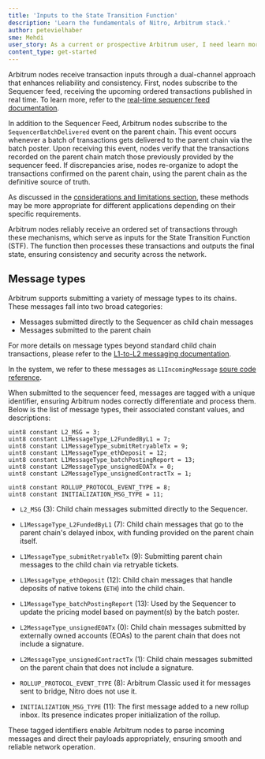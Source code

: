 ```yaml
---
title: 'Inputs to the State Transition Function'
description: 'Learn the fundamentals of Nitro, Arbitrum stack.'
author: petevielhaber
sme: Mehdi
user_story: As a current or prospective Arbitrum user, I need learn more about Nitros design.
content_type: get-started
---
```


<a data-quicklook-from="arbitrum">Arbitrum</a> nodes receive <a data-quicklook-from="transaction">
  transaction
</a> inputs through a dual-channel approach that enhances reliability and consistency. First, nodes subscribe
to the <a data-quicklook-from="sequencer">Sequencer</a> feed, receiving the upcoming ordered transactions
published in real time. To learn more, refer to the [real-time sequencer feed documentation](/how-arbitrum-works/03-sequencer.mdx#real-time-sequencer-feed).

In addition to the <a data-quicklook-from="sequencer-feed">Sequencer Feed</a>, Arbitrum nodes subscribe to the `SequencerBatchDelivered` event on the <a data-quicklook-from="parent-chain">parent chain</a>. This event occurs whenever a <a data-quicklook-from="batch">batch</a> of transactions gets delivered to the parent chain via the batch poster. Upon receiving this event, nodes verify that the transactions recorded on the parent chain match those previously provided by the sequencer feed. If discrepancies arise, nodes re-organize to adopt the transactions confirmed on the parent chain, using the parent chain as the definitive source of truth.

As discussed in the [considerations and limitations section](/how-arbitrum-works/03-sequencer.mdx#considerations-and-limitations), these methods may be more appropriate for different applications depending on their specific requirements.

Arbitrum nodes reliably receive an ordered set of transactions through these mechanisms, which serve as inputs for the <a data-quicklook-from="state-transition-function">State Transition Function</a> (STF). The function then processes these transactions and outputs the final state, ensuring consistency and security across the network.

## Message types

Arbitrum supports submitting a variety of message types to its chains. These messages fall into two broad categories: 
- Messages submitted directly to the Sequencer as <a data-quicklook-from="child-chain">child chain</a> messages
- Messages submitted to the parent chain

For more details on message types beyond standard child chain transactions, please refer to the [L1-to-L2 messaging documentation](/how-arbitrum-works/10-l1-to-l2-messaging.mdx).

In the system, we refer to these messages as `L1IncomingMessage` [soure code reference](https://github.com/OffchainLabs/nitro/blob/4ac7e9268e9885a025e0060c9ec30f9612f9e651/arbos/incomingmessage.go#L54).

When submitted to the sequencer feed, messages are tagged with a unique identifier, ensuring Arbitrum nodes correctly differentiate and process them. Below is the list of message types, their associated constant values, and descriptions:

```solidity
uint8 constant L2_MSG = 3;
uint8 constant L1MessageType_L2FundedByL1 = 7;
uint8 constant L1MessageType_submitRetryableTx = 9;
uint8 constant L1MessageType_ethDeposit = 12;
uint8 constant L1MessageType_batchPostingReport = 13;
uint8 constant L2MessageType_unsignedEOATx = 0;
uint8 constant L2MessageType_unsignedContractTx = 1;

uint8 constant ROLLUP_PROTOCOL_EVENT_TYPE = 8;
uint8 constant INITIALIZATION_MSG_TYPE = 11;
```

- `L2_MSG` (3): Child chain messages submitted directly to the Sequencer.

- `L1MessageType_L2FundedByL1` (7): Child chain messages that go to the parent chain's <a data-quicklook-from="delayed-inbox">delayed inbox</a>, with funding provided on the parent chain itself.

- `L1MessageType_submitRetryableTx` (9): Submitting parent chain messages to the child chain via retryable tickets.

- `L1MessageType_ethDeposit` (12): Child chain messages that handle deposits of native tokens (`ETH`) into the child chain.

- `L1MessageType_batchPostingReport` (13): Used by the Sequencer to update the pricing model based on payment(s) by the batch poster.

- `L2MessageType_unsignedEOATx` (0): Child chain messages submitted by externally owned accounts (EOAs) to the parent chain that does not include a signature.

- `L2MessageType_unsignedContractTx` (1): Child chain messages submitted on the parent chain that does not include a signature.

- `ROLLUP_PROTOCOL_EVENT_TYPE` (8): <a data-quicklook-from="arbitrum-classic">Arbitrum Classic</a> used it for messages sent to <a data-quicklook-from="bridge">bridge</a>, Nitro does not use it.

- `INITIALIZATION_MSG_TYPE` (11): The first message added to a new rollup inbox. Its presence indicates proper initialization of the rollup.

These tagged identifiers enable Arbitrum nodes to parse incoming messages and direct their payloads appropriately, ensuring smooth and reliable network operation.
